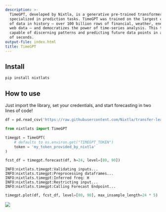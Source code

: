 ```yaml
---
description: >-
  TimeGPT, developed by Nixtla, is a generative pre-trained transformer model
  specialized in prediction tasks. TimeGPT was trained on the largest collection
  of data in history – over 100 billion rows of financial, weather, energy, and
  web data – and democratizes the power of time-series analysis. This tool is
  capable of discerning patterns and predicting future data points in a matter
  of seconds.
output-file: index.html
title: TimeGPT
---
```



## Install

```bash
pip install nixtlats
```

## How to use

Just import the library, set your credentials, and start forecasting in
two lines of code!

```python
df = pd.read_csv('https://raw.githubusercontent.com/Nixtla/transfer-learning-time-series/main/datasets/electricity-short.csv')
```


```python
from nixtlats import TimeGPT
```


```python
timegpt = TimeGPT(
    # defaults to os.environ.get("TIMEGPT_TOKEN")
    token = 'my_token_provided_by_nixtla'
)
```


```python
fcst_df = timegpt.forecast(df, h=24, level=[80, 90])
```

``` text
INFO:nixtlats.timegpt:Validating inputs...
INFO:nixtlats.timegpt:Preprocessing dataframes...
INFO:nixtlats.timegpt:Inferred freq: H
INFO:nixtlats.timegpt:Restricting input...
INFO:nixtlats.timegpt:Calling Forecast Endpoint...
```

```python
timegpt.plot(df, fcst_df, level=[80, 90], max_insample_length=24 * 5)
```

![](/nixtla/index_files/figure-markdown_strict/cell-6-output-1.png)


